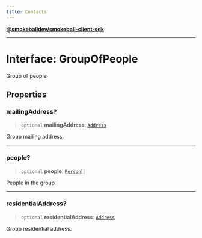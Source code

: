 ```yaml
---
title: Contacts
---
```

[**@smokeballdev/smokeball-client-sdk**](../../../../README.md)

***

# Interface: GroupOfPeople

Group of people

## Properties

### mailingAddress?

> `optional` **mailingAddress**: [`Address`](Address.md)

Group mailing address.

***

### people?

> `optional` **people**: [`Person`](Person.md)[]

People in the group

***

### residentialAddress?

> `optional` **residentialAddress**: [`Address`](Address.md)

Group residential address.
